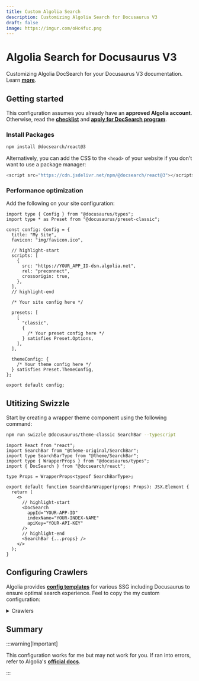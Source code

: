 ```yaml
---
title: Custom Algolia Search
description: Customizing Algolia Search for Docusaurus V3
draft: false
image: https://imgur.com/oHc4fuc.png
---
```



# Algolia Search for Docusaurus V3

Customizing Algolia DocSearch for your Docusaurus V3 documentation. Learn [**more**](https://docusaurus.io/docs/search#using-algolia-docsearch).

## Getting started

This configuration assumes you already have an **approved Algolia account**. Otherwise, read the [**checklist**](https://docsearch.algolia.com/docs/who-can-apply/) and [**apply for DocSearch program**](https://docsearch.algolia.com/apply/).

### Install Packages

```bash npm2yarn
npm install @docsearch/react@3
```

Alternatively, you can add the CSS to the `<head>` of your website if you don't want to use a package manager:

```js
<script src="https://cdn.jsdelivr.net/npm/@docsearch/react@3"></script>
```

### Performance optimization

Add the following on your site configuration:

```tsx title="docusaurus.config.ts"
import type { Config } from "@docusaurus/types";
import type * as Preset from "@docusaurus/preset-classic";

const config: Config = {
  title: "My Site",
  favicon: "img/favicon.ico",

  // highlight-start
  scripts: [
    {
      src: "https://YOUR_APP_ID-dsn.algolia.net",
      rel: "preconnect",
      crossorigin: true,
    },
  ],
  // highlight-end

  /* Your site config here */

  presets: [
    [
      "classic",
      {
        /* Your preset config here */
      } satisfies Preset.Options,
    ],
  ],

  themeConfig: {
    /* Your theme config here */
  } satisfies Preset.ThemeConfig,
};

export default config;
```

## Utitizing Swizzle

Start by creating a wrapper theme component using the following command:

```bash npm2yarn
npm run swizzle @docusaurus/theme-classic SearchBar --typescript
```

```tsx title="src/theme/SearchBar.tsx"
import React from "react";
import SearchBar from "@theme-original/SearchBar";
import type SearchBarType from "@theme/SearchBar";
import type { WrapperProps } from "@docusaurus/types";
import { DocSearch } from "@docsearch/react";

type Props = WrapperProps<typeof SearchBarType>;

export default function SearchBarWrapper(props: Props): JSX.Element {
  return (
    <>
      // highlight-start
      <DocSearch
        appId="YOUR-APP-ID"
        indexName="YOUR-INDEX-NAME"
        apiKey="YOUR-API-KEY"
      />
      // highlight-end
      <SearchBar {...props} />
    </>
  );
}
```

## Configuring Crawlers

Algolia provides [**config templates**](https://docsearch.algolia.com/docs/templates) for various SSG including Docusaurus to ensure optimal search experience. Feel to copy the my custom configuration:

<details>
  <summary>Crawlers</summary>
  <div>
    <div>Custom config</div>
    <br/>

```yml
new Crawler({
  appId: 'YOUR_APP_ID',
  apiKey: 'YOUR_API_KEY',
  rateLimit: 8,
  maxDepth: 10,
  schedule: "at 10:33 on Monday",
  startUrls: ['https://YOUR_WEBSITE_URL/'],
  sitemaps: ['https://YOUR_WEBSITE_URL/sitemap.xml'],
  ignoreCanonicalTo: true,
  discoveryPatterns: ['https://YOUR_WEBSITE_URL/**'],
  actions: [
    {
      indexName: 'YOUR_INDEX_NAME',
      pathsToMatch: ['https://YOUR_WEBSITE_URL/**'],
      recordExtractor: ({ $, helpers }) => {
        // priority order: deepest active sub list header -> navbar active item -> 'Documentation'
        const lvl0 =
          $(
            '.menu__link.menu__link--sublist.menu__link--active, .navbar__item.navbar__link--active'
          )
            .last()
            .text() || 'Documentation';

        return helpers.docsearch({
          recordProps: {
            lvl0: {
              selectors: '',
              defaultValue: lvl0,
            },
            lvl1: ['header h1', 'article h1'],
            lvl2: 'article h2',
            lvl3: 'article h3',
            lvl4: 'article h4',
            lvl5: 'article h5, article td:first-child',
            lvl6: 'article h6',
            content: 'article p, article li, article td:last-child',
          },
          indexHeadings: true,
          aggregateContent: true,
          recordVersion: 'v3',
        });
      },
    },
  ],
  initialIndexSettings: {
    YOUR_INDEX_NAME: {
      attributesForFaceting: [
        'type',
        'lang',
        'language',
        'version',
        'docusaurus_tag',
      ],
      attributesToRetrieve: [
        'hierarchy',
        'content',
        'anchor',
        'url',
        'url_without_anchor',
        'type',
      ],
      attributesToHighlight: ['hierarchy', 'content'],
      attributesToSnippet: ['content:10'],
      camelCaseAttributes: ['hierarchy', 'content'],
      searchableAttributes: [
        'unordered(hierarchy.lvl0)',
        'unordered(hierarchy.lvl1)',
        'unordered(hierarchy.lvl2)',
        'unordered(hierarchy.lvl3)',
        'unordered(hierarchy.lvl4)',
        'unordered(hierarchy.lvl5)',
        'unordered(hierarchy.lvl6)',
        'content',
      ],
      distinct: true,
      attributeForDistinct: 'url',
      customRanking: [
        'desc(weight.pageRank)',
        'desc(weight.level)',
        'asc(weight.position)',
      ],
      ranking: [
        'words',
        'filters',
        'typo',
        'attribute',
        'proximity',
        'exact',
        'custom',
      ],
      highlightPreTag: '<span class="algolia-docsearch-suggestion--highlight">',
      highlightPostTag: '</span>',
      minWordSizefor1Typo: 3,
      minWordSizefor2Typos: 7,
      allowTyposOnNumericTokens: false,
      minProximity: 1,
      ignorePlurals: true,
      advancedSyntax: true,
      attributeCriteriaComputedByMinProximity: true,
      removeWordsIfNoResults: 'allOptional',
      separatorsToIndex: '_',
    },
  },
});
```

  </div>
</details>

## Summary

:::warning[Important]

This configuration works for me but may not work for you. If ran into errors, refer to Algolia's [**official docs**](https://docsearch.algolia.com/).

:::
